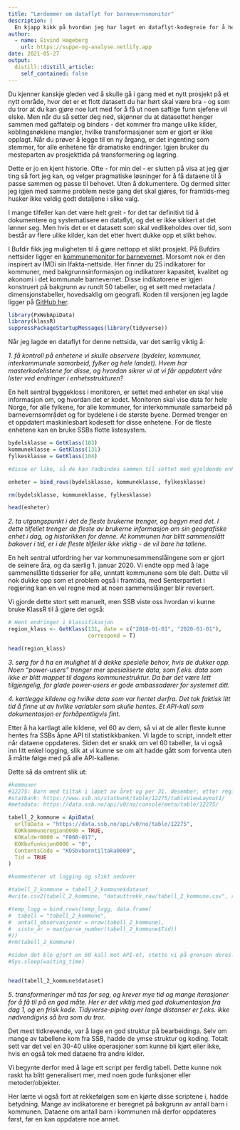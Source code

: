 ```yaml
---
title: "Lærdommer om dataflyt for barnevernsmonitor"
description: |
  En kjapp kikk på hvordan jeg har laget en dataflyt-kodegreie for å hente data til en monitor for barnevernet.
author:
  - name: Eivind Hageberg
    url: https://suppe-og-analyse.netlify.app
date: 2021-05-27
output:
  distill::distill_article:
    self_contained: false
---
```


Du kjenner kanskje gleden ved å skulle gå i gang med et nytt prosjekt på et nytt område, hvor det er et flott datasett du har hørt skal være bra - og som du tror at du kan gjøre noe lurt med for å få ut noen saftige funn sjefene vil elske. Men når du så setter deg ned, skjønner du at datasettet henger sammen med gaffateip og binders - det kommer fra mange ulike kilder, koblingsnøklene mangler, hvilke transformasjoner som er gjort er ikke opplagt. Når du prøver å legge til en ny årgang, er det ingenting som stemmer, for alle enhetene får dramatiske endringer. Igjen bruker du mesteparten av prosjekttida på transformering og lagring. 

Dette er jo en kjent historie. Ofte - for min del - er slutten på visa at jeg gjør ting så fort jeg kan, og velger pragmatiske løsninger for å få dataene til å passe sammen og passe til behovet. Uten å dokumentere. Og dermed sitter jeg igjen med samme problem neste gang det skal gjøres, for framtids-meg husker ikke veldig godt detaljene i slike valg. 

I mange tilfeller kan det være helt greit - for det tar definitivt tid å dokumentere og systematisere en dataflyt, og det er ikke sikkert at det lønner seg. Men hvis det er et datasett som skal vedlikeholdes over tid, som består av flere ulike kilder, kan det etter hvert dukke opp et slikt behov.

I Bufdir fikk jeg muligheten til å gjøre nettopp et slikt prosjekt. På Bufdirs nettsider ligger en [kommunemonitor for barnevernet](https://bufdir.no/Statistikk_og_analyse/Barnevern_kommunemonitor/). Morsomt nok er den inspirert av IMDi sin Ifakta-nettside. Her finner du 25 indikatorer for kommuner, med bakgrunnsinformasjon og indikatorer kapasitet, kvalitet og økonomi i det kommunale barnevernet. Disse indikatorene er igjen konstruert på bakgrunn av rundt 50 tabeller, og et sett med metadata / dimensjonstabeller, hovedsaklig om geografi.
 Koden til versjonen jeg lagde ligger på [GitHub her](https://github.com/gardenberg/barnevernmonitor).

```r
library(PxWebApiData)
library(klassR)
suppressPackageStartupMessages(library(tidyverse))
```


Når jeg lagde en dataflyt for denne nettsida, var det særlig viktig å:

*1. få kontroll på enhetene vi skulle observere (bydeler, kommuner, interkommunale samarbeid, fylker og hele landet). Hvem har masterkodelistene for disse, og hvordan sikrer vi at vi får oppdatert våre lister ved endringer i enhetsstrukturen?*

En helt sentral byggekloss i monitoren, er settet med enheter en skal vise informasjon om, og hvordan det er kodet. Monitoren skal vise data for hele Norge, for alle fylkene, for alle kommuner, for interkommunale samarbeid på barnevernsområdet og for bydelene i de største byene. Dermed trenger en et oppdatert maskinlesbart kodesett for disse enhetene. For de fleste enhetene kan en bruke SSBs flotte listesystem.

```r
bydelsklasse = GetKlass(103)
kommuneklasse = GetKlass(131)
fylkesklasse = GetKlass(104)

#disse er like, så de kan radbindes sammen til settet med gjeldende enheter

enheter = bind_rows(bydelsklasse, kommuneklasse, fylkesklasse)

rm(bydelsklasse, kommuneklasse, fylkesklasse)

head(enheter)
```

*2. ta utgangspunkt i det de fleste brukerne trenger, og begyn med det. I dette tilfellet trenger de fleste av brukerne informasjon om sin geografiske enhet i dag, og historikken for denne. At kommunen har blitt sammenslått bakover i tid, er i de fleste tilfeller ikke viktig - de vil bare ha tallene.*

En helt sentral utfordring her var kommunesammenslåingene som er gjort de seinere åra, og da særlig 1. januar 2020. Vi endte opp med å lage sammenslåtte tidsserier for alle, unntatt kommunene som ble delt. Dette vil nok dukke opp som et problem også i framtida, med Senterpartiet i regjering kan en vel regne med at noen sammenslåinger blir reversert. 

Vi gjorde dette stort sett manuelt, men SSB viste oss hvordan vi kunne bruke KlassR til å gjøre det også:

```r
# Hent endringer i klassifikasjon
region_klass <- GetKlass(131, date = c("2018-01-01", "2020-01-01"),
                         correspond = T)

head(region_klass)

```

*3. sørg for å ha en mulighet til å dekke spesielle behov, hvis de dukker opp. Noen "power-users" trenger mer spesialiserte data, som f.eks. data som ikke er blitt mappet til dagens kommunestruktur. Da bør det være lett tilgjengelig, for glade power-users er gode ambassadører for systemet ditt.*

*4. kartlegge kildene og hvilke data som var hentet derfra. Det tok faktisk litt tid å finne ut av hvilke variabler som skulle hentes. Et API-kall som dokumentasjon er forhåpentligvis fint.*

Etter å ha kartlagt alle kildene, vel 60 av dem, så vi at de aller fleste kunne hentes fra SSBs åpne API til statistikkbanken. Vi lagde to script, inndelt etter når dataene oppdateres. Siden det er snakk om vel 60 tabeller, la vi også inn litt enkel logging, slik at vi kunne se om alt hadde gått som forventa uten å måtte følge med på alle API-kallene.

Dette så da omtrent slik ut:

```r
#kommuner
#12275: Barn med tiltak i løpet av året og per 31. desember, etter region, alder, funksjon, statistikkvariabel og år
#statbank: https://www.ssb.no/statbank/table/12275/tableViewLayout1/
#metadata: https://data.ssb.no/api/v0/no/console/meta/table/12275/

tabell_2_kommune = ApiData(
  urlToData = "https://data.ssb.no/api/v0/no/table/12275",
  KOKkommuneregion0000 = TRUE,
  KOKalder0000 = "F000-017",
  KOKbvfunksjon0000 = "0",
  ContentsCode = "KOSbvbarntiltaka0000",
  Tid = TRUE
)

#kommenterer ut logging og slikt nedover

#tabell_2_kommune = tabell_2_kommune$dataset
#write.csv2(tabell_2_kommune, "datauttrekk_raw/tabell_2_kommune.csv", row.names = FALSE)

#temp_logg = bind_rows(temp_logg, data.frame(
#  tabell = "tabell_2_kommune",
#  antall_observasjoner = nrow(tabell_2_kommune),
#  siste_år = max(parse_number(tabell_2_kommune$Tid))
#))
#rm(tabell_2_kommune)

#siden det ble gjort en 60 kall mot API-et, støtte vi på grensen deres. Derfor hadde vi et lite ventetidsrom her.
#Sys.sleep(waiting_time)


head(tabell_2_kommune$dataset)

```

*5. transformeringer må tas for seg, og krever mye tid og mange iterasjoner for å få til på en god måte. Her er det viktig med god dokumentasjon fra dag 1, og en frisk kode. Tidyverse-piping over lange distanser er f.eks. ikke nødvendigvis så bra som du tror.*

Det mest tidkrevende, var å lage en god struktur på bearbeidinga. Selv om mange av tabellene kom fra SSB, hadde de ymse struktur og koding. Totalt sett var det vel en 30-40 ulike operasjoner som kunne bli kjørt eller ikke, hvis en også tok med dataene fra andre kilder. 

Vi begynte derfor med å lage ett script per ferdig tabell. Dette kunne nok raskt ha blitt generalisert mer, med noen gode funksjoner eller metoder/objekter.

Her lærte vi også fort at rekkefølgen som en kjørte disse scriptene i, hadde betydning. Mange av indikatorene er beregnet på bakgrunn av antall barn i kommunen. Dataene om antall barn i kommunen må derfor oppdateres først, før en kan oppdatere noe annet. 






